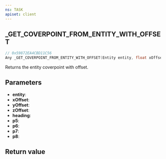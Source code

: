 ```yaml
---
ns: TASK
apiset: client
---
```

## _GET_COVERPOINT_FROM_ENTITY_WITH_OFFSET

```c
// 0x59872EA4CBD11C56
Any _GET_COVERPOINT_FROM_ENTITY_WITH_OFFSET(Entity entity, float xOffset, float yOffset, float zOffset, float heading, int p5, int p6, int p7, int p8);
```

Returns the entity coverpoint with offset.

## Parameters
* **entity**:
* **xOffset**:
* **yOffset**:
* **zOffset**:
* **heading**:
* **p5**:
* **p6**:
* **p7**:
* **p8**:

## Return value